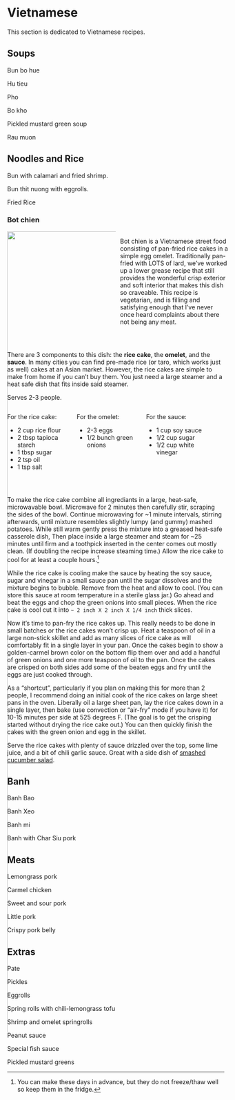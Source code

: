 # Vietnamese {#viet}

This section is dedicated to Vietnamese recipes.

## Soups

Bun bo hue

Hu tieu

Pho

Bo kho

Pickled mustard green soup

Rau muon


## Noodles and Rice

Bun with calamari and fried shrimp.

Bun thit nuong with eggrolls.

Fried Rice

### Bot chien {.unnumbered #botchien}

:::: {style="display: grid; grid-template-columns: 50% 50%; grid-column-gap: 10px;"}

::: {}
<center>![](bot_chien.jpeg){width=800%}</center>
:::

:::{}
Bot chien is a Vietnamese street food consisting of pan-fried rice cakes in a simple egg omelet. Traditionally pan-fried with LOTS of lard, we've worked up a lower grease recipe that still provides the wonderful crisp exterior and soft interior that makes this dish so craveable. This recipe is vegetarian, and is filling and satisfying enough that I've never once heard complaints about there not being any meat.
:::

::::

</br>

There are 3 components to this dish: the **rice cake**, the **omelet**, and the **sauce**. In many cities you can find pre-made rice (or taro, which works just as well) cakes at an Asian market. However, the rice cakes are simple to make from home if you can't buy them. You just need a large steamer and a heat safe dish that fits inside said steamer.


::::: {.blackbox data-latex=""}

Serves 2-3 people.

:::: {style="display: grid; grid-template-columns: 30% 30% 30%; grid-column-gap: 10px;"}

::: {}
For the rice cake:

- 2 cup rice flour
- 2 tbsp tapioca starch
- 1 tbsp sugar
- 2 tsp oil
- 1 tsp salt
:::

::: {}
For the omelet:

- 2-3 eggs
- 1/2 bunch green onions
:::

:::{}
For the sauce:

- 1 cup soy sauce
- 1/2 cup sugar
- 1/2 cup white vinegar
:::

::::

:::::

</br>

To make the rice cake combine all ingrediants in a large, heat-safe, microwavable bowl. Microwave for 2 minutes then carefully stir, scraping the sides of the bowl. Continue microwaving for ~1 minute intervals, stirring afterwards, until mixture resembles slightly lumpy (and gummy) mashed potatoes. While still warm gently press the mixture into a greased heat-safe casserole dish, Then place inside a large steamer and steam for ~25 minutes until firm and a toothpick inserted in the center comes out mostly clean. (If doubling the recipe increase steaming time.) Allow the rice cake to cool for at least a couple hours.^[You can make these days in advance, but they do not freeze/thaw well so keep them in the fridge.] 

While the rice cake is cooling make the sauce by heating the soy sauce, sugar and vinegar in a small sauce pan until the sugar dissolves and the mixture begins to bubble. Remove from the heat and allow to cool. (You can store this sauce at room temperature in a sterile glass jar.) Go ahead and beat the eggs and chop the green onions into small pieces. When the rice cake is cool cut it into `~ 2 inch X 2 inch X 1/4 inch` thick slices.

Now it's time to pan-fry the rice cakes up. This really needs to be done in small batches or the rice cakes won't crisp up. Heat a teaspoon of oil in a large non-stick skillet and add as many slices of rice cake as will comfortably fit in a single layer in your pan. Once the cakes begin to show a golden-carmel brown color on the bottom flip them over and add a handful of green onions and one more teaspoon of oil to the pan. Once the cakes are crisped on both sides add some of the beaten eggs and fry until the eggs are just cooked through. 

As a "shortcut", particularly if you plan on making this for more than 2 people, I recommend doing an initial cook of the rice cakes on large sheet pans in the oven. Liberally oil a large sheet pan, lay the rice cakes down in a single layer, then bake (use convection or "air-fry" mode if you have it) for 10-15 minutes per side at 525 degrees F. (The goal is to get the crisping started without drying the rice cake out.) You can then quickly finish the cakes with the green onion and egg in the skillet.

Serve the rice cakes with plenty of sauce drizzled over the top, some lime juice, and a bit of chili garlic sauce. Great with a side dish of [smashed cucumber salad](#cucsalad).

## Banh

Banh Bao

Banh Xeo

Banh mi

Banh with Char Siu pork


## Meats

Lemongrass pork

Carmel chicken

Sweet and sour pork

Little pork

Crispy pork belly


## Extras

Pate

Pickles

Eggrolls

Spring rolls with chili-lemongrass tofu

Shrimp and omelet springrolls

Peanut sauce

Special fish sauce

Pickled mustard greens
